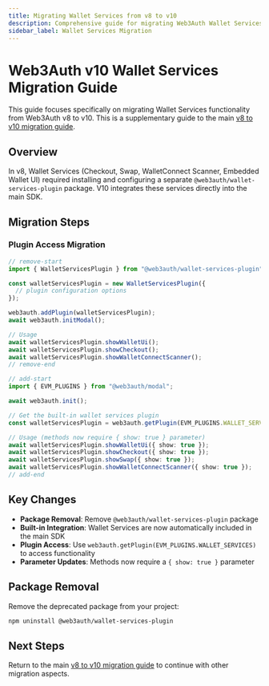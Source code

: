 ```yaml
---
title: Migrating Wallet Services from v8 to v10
description: Comprehensive guide for migrating Web3Auth Wallet Services plugin from v8 to v10.
sidebar_label: Wallet Services Migration
---
```



# Web3Auth v10 Wallet Services Migration Guide

This guide focuses specifically on migrating Wallet Services functionality from Web3Auth v8 to v10.
This is a supplementary guide to the main [v8 to v10 migration guide](./modal-v8-to-v10.mdx).

## Overview

In v8, Wallet Services (Checkout, Swap, WalletConnect Scanner, Embedded Wallet UI) required
installing and configuring a separate `@web3auth/wallet-services-plugin` package. V10 integrates
these services directly into the main SDK.

## Migration Steps

### Plugin Access Migration

```typescript
// remove-start
import { WalletServicesPlugin } from "@web3auth/wallet-services-plugin";

const walletServicesPlugin = new WalletServicesPlugin({
  // plugin configuration options
});

web3auth.addPlugin(walletServicesPlugin);
await web3auth.initModal();

// Usage
await walletServicesPlugin.showWalletUi();
await walletServicesPlugin.showCheckout();
await walletServicesPlugin.showWalletConnectScanner();
// remove-end

// add-start
import { EVM_PLUGINS } from "@web3auth/modal";

await web3auth.init();

// Get the built-in wallet services plugin
const walletServicesPlugin = web3auth.getPlugin(EVM_PLUGINS.WALLET_SERVICES);

// Usage (methods now require { show: true } parameter)
await walletServicesPlugin.showWalletUi({ show: true });
await walletServicesPlugin.showCheckout({ show: true });
await walletServicesPlugin.showSwap({ show: true });
await walletServicesPlugin.showWalletConnectScanner({ show: true });
// add-end
```

## Key Changes

- **Package Removal**: Remove `@web3auth/wallet-services-plugin` package
- **Built-in Integration**: Wallet Services are now automatically included in the main SDK
- **Plugin Access**: Use `web3auth.getPlugin(EVM_PLUGINS.WALLET_SERVICES)` to access functionality
- **Parameter Updates**: Methods now require a `{ show: true }` parameter

## Package Removal

Remove the deprecated package from your project:

```bash npm2yarn
npm uninstall @web3auth/wallet-services-plugin
```

## Next Steps

Return to the main [v8 to v10 migration guide](./modal-v8-to-v10.mdx) to continue with other
migration aspects.
